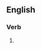 ==English==

===Verb===
{{head|en|present participle}}

# {{present participle of|yak|lang=en|nocat=1}}